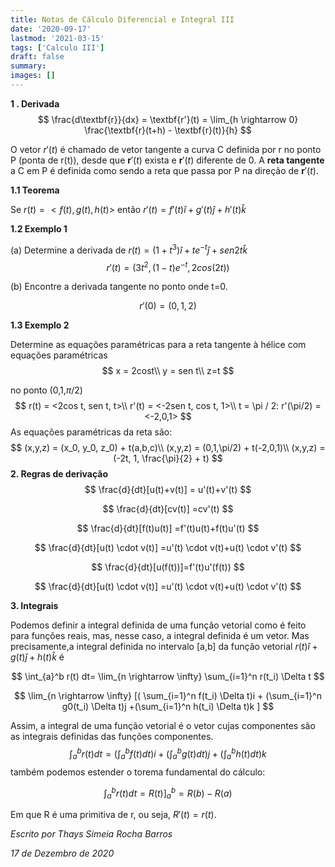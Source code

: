 ```yaml
---
title: Notas de Cálculo Diferencial e Integral III
date: '2020-09-17'
lastmod: '2021-03-15'
tags: ['Calculo III']
draft: false
summary: 
images: []
---
```


**1 . Derivada**
$$
\frac{d\textbf{r}}{dx} = \textbf{r'}(t) = \lim_{h \rightarrow 0} \frac{\textbf{r}(t+h) - \textbf{r}(t)}{h}
$$


O vetor $r'(t)$ é chamado de vetor tangente a curva C definida por r no ponto P (ponta de r(t)), desde que $\textbf{r}'(t)$ exista e $\textbf{r}'(t)$ diferente de 0. A $\textbf{reta tangente}$ a C em P é definida como sendo a reta que passa por P na direção de $\textbf{r}'(t)$.



**1.1 Teorema**


Se $r(t) = <f(t), g(t), h(t)>$ então $r'(t) = f'(t) \hat{i} + g'(t) \hat{j} + h'(t) \hat{k}$

**1.2 Exemplo 1**


(a) Determine a derivada de $r(t) = (1+t^3) \hat{i} + t e^{-t} \hat{j} + sen2t \hat{k}$
$$
r'(t) = (3t^2, (1-t)e^{-t}, 2cos(2t))
$$

(b) Encontre a derivada tangente no ponto onde t=0.


$$r'(0) = (0,1,2)$$



**1.3 Exemplo 2**

Determine as equações paramétricas para a reta tangente à hélice com equações paramétricas
$$
x = 2cost\\
y = sen t\\
z=t
$$


no ponto (0,1,$\pi$/2)
$$
r(t) = <2cos t, sen t, t>\\
r'(t) = <-2sen t, cos t, 1>\\
t = \pi / 2: r'(\pi/2) = <-2,0,1>
$$
As equações paramétricas da reta são:
$$
(x,y,z) = (x_0, y_0, z_0) + t(a,b,c)\\
(x,y,z) = (0,1,\pi/2) + t(-2,0,1)\\
(x,y,z) = (-2t, 1, \frac{\pi}{2} + t)
$$
**2. Regras de derivação**
$$
\frac{d}{dt}[u(t)+v(t)] = u'(t)+v'(t)
$$

$$
\frac{d}{dt}[cv(t)] =cv'(t)
$$

$$
\frac{d}{dt}[f(t)u(t)] =f'(t)u(t)+f(t)u'(t)
$$


$$
\frac{d}{dt}[u(t) \cdot v(t)] =u'(t) \cdot v(t)+u(t) \cdot v'(t)
$$

$$
\frac{d}{dt}[u(f(t))]=f'(t)u'(f(t))
$$

$$
\frac{d}{dt}[u(t) \cdot v(t)] =u'(t) \cdot v(t)+u(t) \cdot v'(t)
$$



**3. Integrais**

Podemos definir a integral definida de uma função vetorial como é feito para funções reais, mas, nesse caso, a integral definida é um vetor. Mas precisamente,a integral definida no intervalo [a,b] da função vetorial $r(t)\hat{i}+g(t)\hat{j}+h(t)\hat{k}$ é

$$
\int_{a}^b r(t) dt= \lim_{n \rightarrow \infty} \sum_{i=1}^n r(t_i) \Delta t
$$


$$
\lim_{n \rightarrow \infty} [( \sum_{i=1}^n f(t_i) \Delta t)i + (\sum_{i=1}^n g0(t_i) \Delta t)j +(\sum_{i=1}^n h(t_i) \Delta t)k ]
$$



Assim, a integral de uma função vetorial é o vetor cujas componentes são as integrais definidas das funções componentes.
$$
\int_{a}^b r(t)dt = (\int_{a}^b f(t)dt)i + (\int_{a}^b g(t)dt)j +(\int_{a}^b h(t)dt)k
$$
também podemos estender o torema fundamental do cálculo:


$$
\int_{a}^b r(t)dt =R(t)]_{a}^b =R(b)-R(a)
$$

Em que R é uma primitiva de r, ou seja, $R'(t)= r(t).$

*Escrito por Thays Simeia Rocha Barros*

*17 de Dezembro de 2020*